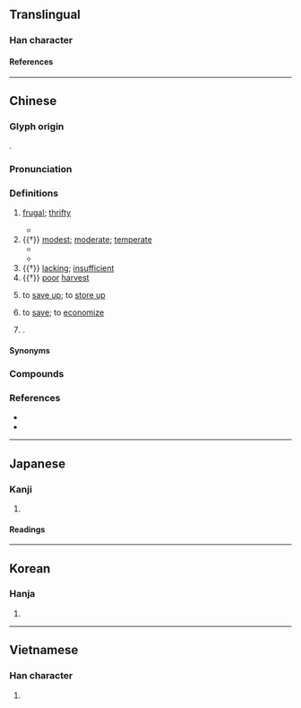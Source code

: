 {{also|俭}}
{{character info}}
==Translingual==
{{Han simplified forms|儉|倹|俭}}

===Han character===
{{Han char|rn=9|rad=人|as=13|sn=15|four=28286|canj=OOMO|ids=⿰亻僉}}

====References====
{{Han ref|kx=0119.120|dkj=01190|dj=0252.110|hdz=10226.060|uh=5109}}

----

==Chinese==
{{zh-forms|s=俭|alt=倹,𠈏-ancient}}

===Glyph origin===
{{Han etym}}
{{Han compound|人|僉|c1=s|c2=p|t1=person|ls=psc}}.

===Pronunciation===
{{zh-pron
|m=jiǎn
|m-s=
|c=gim6
|c-t=
|g=
|h=pfs=khiam;gd=kiam4
|j=
|mb=
|md=giêng
|mn=xm,zz,tw:khiām/qz:khiǎm
|mn-t=kiam6/kiang6
|mn-t_note=kiang6 - Chenghai
|w=
|x=
|mc=y
|oc=y
|cat=a,mn:v,pn
}}

===Definitions===
{{zh-hanzi}}

# [[frugal]]; [[thrifty]]
#: {{zh-x|節儉|frugal; thrifty; economical}}
#: {{zh-x|勤儉|hardworking and thrifty}}
#: {{zh-x|儉樸|thrifty and simple}}
#: {{zh-x|省{shěng}吃{chī}儉用|to save on food and daily expenses}}
#: {{zh-x|勤工儉學|part-time work and part-time study}}
#* {{zh-x|禮，與其 奢 也，寧{nìng} 儉；喪{sāng}，與其 易 也，寧{nìng} 戚。|In festive ceremonies, it is better to be '''sparing''' than extravagant. In the ceremonies of mourning, it is better that there be deep sorrow than a minute attention to observances.|ref=Analects}}
# {{†}} [[modest]]; [[moderate]]; [[temperate]]
#* {{zh-x|^夫子 溫、良、恭、儉、讓 以 得 之。|Our master is benign, upright, courteous, '''temperate''', and complaisant and thus he gets his information.|ref=Analects}}
#* {{zh-x|恭儉 而 好{hào}禮 者 宜 歌 ^小雅。|The courteous and '''self-restraining''', the lovers of the rules of propriety, should sing the Xiao Ya (Minor Odes of the Kingdom).|ref=Liji-L}}
# {{†}} [[lacking]]; [[insufficient]]
# {{†}} [[poor]] [[harvest]]
# {{lb|zh|Taiwanese Hokkien}} to [[save up]]; to [[store up]]
# {{lb|zh|Teochew|Singapore|_|Hokkien}} to [[save]]; to [[economize]]
# {{surname|zh|nodot=1}}.

====Synonyms====
{{zh-dial|省}}

===Compounds===
{{zh-der|乞窮儉相|儉嗇|儉月|儉樸|儉省|儉約|儉素|儉腹|儉色|儉薄|儉觳|克儉克勤|克勤克儉|勤儉|崇節尚儉|恭儉|恭儉靜一|水儉|田豫儉素|省儉|省吃儉用|禮奢寧儉|禮存寧儉|節儉|節儉力行|節儉躬行|自奉甚儉|躬行節儉|豐儉由人|儉錢:khiām-chîⁿ;Min Nan|儉腸凹肚:khiām-tn̂g-neh-tō͘;Min Nan}}

===References===
* {{R:yue:Hanzi}}
* {{thcwd|10993}}

----

==Japanese==
{{ja-kanji forms|倹|儉}}

===Kanji===
{{ja-kanji|grade=|rs=人13|shin=倹}}

# {{rfdef|ja|sort=人13}}

====Readings====
{{ja-readings
|goon=げん
|kanon=けん
|kun=つま-し.い, つずま-やか<つづま-やか
}}

----

==Korean==

===Hanja===
{{ko-hanja|검}}

# {{rfdef|ko|sort=人13}}

----

==Vietnamese==

===Han character===
{{vi-readings|reading=[[kiệm]], [[cợm]], [[hiếm]], [[thiếu]]|rs=人13}}

# {{rfdef|vi|sort=人13}}